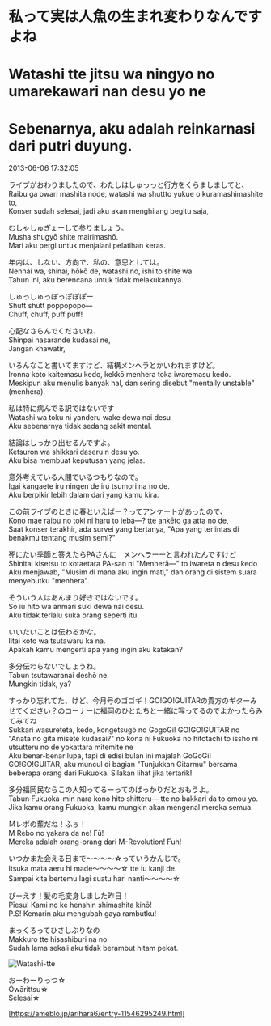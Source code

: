 # 私って実は人魚の生まれ変わりなんですよね  
# Watashi tte jitsu wa ningyo no umarekawari nan desu yo ne  
# Sebenarnya, aku adalah reinkarnasi dari putri duyung.

2013-06-06 17:32:05  

ライブがおわりましたので、わたしはしゅっっと行方をくらましましてと、  
Raibu ga owari mashita node, watashi wa shuttto yukue o kuramashimashite to,  
Konser sudah selesai, jadi aku akan menghilang begitu saja,

むしゃしゅぎょーして参りましょう。  
Musha shugyō shite mairimashō.  
Mari aku pergi untuk menjalani pelatihan keras.

年内は、しない、方向で、私の、意思としては。  
Nennai wa, shinai, hōkō de, watashi no, ishi to shite wa.  
Tahun ini, aku berencana untuk tidak melakukannya.

しゅっしゅっぽっぽぽぽー  
Shutt shutt poppopopo—  
Chuff, chuff, puff puff!

心配なさらんでくださいね、  
Shinpai nasarande kudasai ne,  
Jangan khawatir,

いろんなこと書いてますけど、結構メンヘラとかいわれますけど。  
Ironna koto kaitemasu kedo, kekkō menhera toka iwaremasu kedo.  
Meskipun aku menulis banyak hal, dan sering disebut "mentally unstable" (menhera).

私は特に病んでる訳ではないです  
Watashi wa toku ni yanderu wake dewa nai desu  
Aku sebenarnya tidak sedang sakit mental.

結論はしっかり出せるんですよ。  
Ketsuron wa shikkari daseru n desu yo.  
Aku bisa membuat keputusan yang jelas.

意外考えている人間でいるつもりなので。  
Igai kangaete iru ningen de iru tsumori na no de.  
Aku berpikir lebih dalam dari yang kamu kira.

この前ライブのときに春といえばー？ってアンケートがあったので、  
Kono mae raibu no toki ni haru to ieba—? tte ankēto ga atta no de,  
Saat konser terakhir, ada survei yang bertanya, "Apa yang terlintas di benakmu tentang musim semi?"

死にたい季節と答えたらPAさんに　メンヘラーーと言われたんですけど  
Shinitai kisetsu to kotaetara PA-san ni "Menherā—" to iwareta n desu kedo  
Aku menjawab, "Musim di mana aku ingin mati," dan orang di sistem suara menyebutku "menhera".

そういう人はあんまり好きではないです。  
Sō iu hito wa anmari suki dewa nai desu.  
Aku tidak terlalu suka orang seperti itu.

いいたいことは伝わるかな。  
Iitai koto wa tsutawaru ka na.  
Apakah kamu mengerti apa yang ingin aku katakan?

多分伝わらないでしょうね。  
Tabun tsutawaranai deshō ne.  
Mungkin tidak, ya?

すっかり忘れてた、けど、今月号のゴゴギ！GO!GO!GUITARの貴方のギターみせてください？のコーナーに福岡のひとたちと一緒に写ってるのでよかったらみてみてね  
Sukkari wasureteta, kedo, kongetsugō no GogoGi! GO!GO!GUITAR no "Anata no gitā misete kudasai?" no kōnā ni Fukuoka no hitotachi to issho ni utsutteru no de yokattara mitemite ne  
Aku benar-benar lupa, tapi di edisi bulan ini majalah GoGoGi! GO!GO!GUITAR, aku muncul di bagian "Tunjukkan Gitarmu" bersama beberapa orang dari Fukuoka. Silakan lihat jika tertarik!

多分福岡民ならこの人知ってるーってのばっかりだとおもうよ。  
Tabun Fukuoka-min nara kono hito shitteru— tte no bakkari da to omou yo.  
Jika kamu orang Fukuoka, kamu mungkin akan mengenal mereka semua.

Ｍレボの輩だね！ふぅ！  
M Rebo no yakara da ne! Fū!  
Mereka adalah orang-orang dari M-Revolution! Fuh!

いつかまた会える日まで～～～～☆っていうかんじで。  
Itsuka mata aeru hi made～～～～☆ tte iu kanji de.  
Sampai kita bertemu lagi suatu hari nanti～～～～☆

ぴーえす！髪の毛変身しました昨日！  
Pīesu! Kami no ke henshin shimashita kinō!  
P.S! Kemarin aku mengubah gaya rambutku!

まっくろってひさしぶりなの  
Makkuro tte hisashiburi na no  
Sudah lama sekali aku tidak berambut hitam pekat.

![Watashi-tte](./Watashi-tte.jpg)

おーわーりっつ☆  
Ōwārittsu☆  
Selesai☆

[https://ameblo.jp/arihara6/entry-11546295249.html]